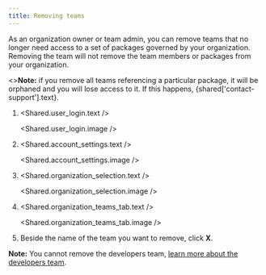 ```yaml
---
title: Removing teams
---
```


As an organization owner or team admin, you can remove teams that no longer need access to a set of packages governed by your organization. Removing the team will not remove the team members or packages from your organization.

<Note>
<><strong>Note:</strong> if you remove all teams referencing a particular package, it will be orphaned and you will lose access to it. If this happens, {shared['contact-support'].text}.</>
</Note>

1. <Shared.user_login.text />

   <Shared.user_login.image />

2. <Shared.account_settings.text />

   <Shared.account_settings.image />

3. <Shared.organization_selection.text />

   <Shared.organization_selection.image />

4. <Shared.organization_teams_tab.text />

   <Shared.organization_teams_tab.image />

5. Beside the name of the team you want to remove, click **X**.

   <Screenshot src="/organizations/managing-teams/team-remove.png" alt="Screenshot of the remove team button" />

<Note>

**Note:** You cannot remove the developers team, [learn more about the developers team](/about-developers-team).

</Note>
